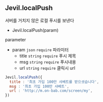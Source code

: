
## Jevil.localPush

서버를 거치지 않은 로컬 푸시를 보낸다

- Jevil.localPush(param)

parameter

- param `json` `require` 파라미터
    - title `string` `require` 푸시 제목
    - msg `string` `require` 푸시내용
    - url `string` `require` 클릭시 url


```js filename="Example code"
Jevil.localPush({
  title : '최초 가입 100만 샤베트를 받으셧습니다', 
  msg : '최초 가입 100만 샤베트', 
  url : 'http://m.on-bab.com/screen/my',
})
```



